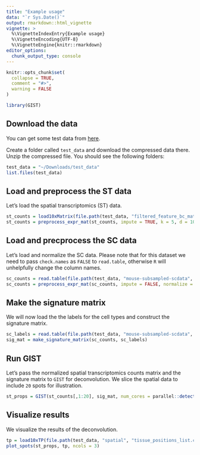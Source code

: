 ```yaml
---
title: "Example usage"
data: "`r Sys.Date()`"
output: rmarkdown::html_vignette
vignette: >
  %\VignetteIndexEntry{Example usage}
  %\VignetteEncoding{UTF-8}
  %\VignetteEngine{knitr::rmarkdown}
editor_options: 
  chunk_output_type: console
---
```


```r
knitr::opts_chunk$set(
  collapse = TRUE,
  comment = "#>",
  warning = FALSE
)
```

```r
library(GIST)
```

## Download the data

You can get some test data from [here]().

Create a folder called `test_data` and download the compressed data there. Unzip the compressed file. You should see the following folders:

```r
test_data = "~/Downloads/test_data"
list.files(test_data)
```

## Load and preprocess the ST data

Let's load the spatial transcriptomics (ST) data. 

```r
st_counts = load10xMatrix(file.path(test_data, "filtered_feature_bc_matrix"))
st_counts = preprocess_expr_mat(st_counts, impute = TRUE, k = 5, d = 10, normalize = 'sct')
```

## Load and precprocess the SC data

Let's load and normalize the SC data. Please note that for this dataset we need to pass `check.names` as `FALSE` to `read.table`, otherwise `R` will unhelpfully change the column names.

```r
sc_counts = read.table(file.path(test_data, "mouse-subsampled-scdata", "counts.tsv"), header = TRUE, row.names = 1, check.names = FALSE)
sc_counts = preprocess_expr_mat(sc_counts, impute = FALSE, normalize = 'sct')
```

## Make the signature matrix

We will now load the the labels for the cell types and construct the signature matrix.

```r
sc_labels = read.table(file.path(test_data, "mouse-subsampled-scdata", "cell_labels.tsv"), header = TRUE)
sig_mat = make_signature_matrix(sc_counts, sc_labels)
```

## Run GIST

Let's pass the normalized spatial transcriptomics counts matrix and the signature matrix to `GIST` for deconvolution. We slice the spatial data to include `20` spots for illustration. 

```r
st_props = GIST(st_counts[,1:20], sig_mat, num_cores = parallel::detectCores(), verbose = FALSE, refresh = 0)
```

## Visualize results

We visualize the results of the deconvolution.

```r
tp = load10xTP(file.path(test_data, "spatial", "tissue_positions_list.csv"))
plot_spots(st_props, tp, ncols = 3)
```
